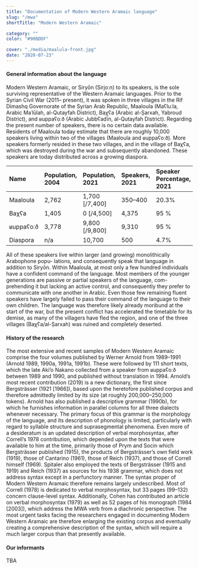 ```yaml
---
title: "Documentation of Modern Western Aramaic language"
slug: "/mwa"
shortTitle: "Modern Western Aramaic"

category: ""
color: "#90BDDF"

cover: "./media/maalula-front.jpg"
date: "2020-07-23"
---
```


#### General information about the language
Modern Western Aramaic, or Siryōn (Sirjoːn) to its speakers, is the sole surviving representative of the Western Aramaic languages. Prior to the Syrian Civil War (2011– present), it was spoken in three villages in the Rif Dimashq Governorate of the Syrian Arab Republic, Maaloula (Maʕluːla, Arabic Maʿlūlah, al-Qutayfah District), Baχʕa (Arabic al-Ṣarxah, Yabroud District), and ʁuppaʕoːð (Arabic Jubbʕadīn, al-Qutayfah District). Regarding the present number of speakers, there is no certain data available. Residents of Maaloula today estimate that there are roughly 10,000 speakers living within two of the villages (Maaloula and ʁuppaʕoːð). More speakers formerly resided in these two villages, and in the village of Baχʕa, which was destroyed during the war and subsequently abandoned. These speakers are today distributed across a growing diaspora.

|Name |Population, 2004  |Population, 2021  |Speakers, 2021  |Speaker Percentage, 2021  |
|:----|:----|:----|:----|:----|
|Maaloula |2,762  |1,700 [/7,400]   |350–400  |20.3%
|Baχʕa   |1,405|0 [/4,500] |4,375|95 %|
|ʁuppaʕoːð |3,778  |9,800 [/9,800]   |9,310  |95 %|
|Diaspora |n/a   |10,700  |500  |4.7% |

All of these speakers live within larger (and growing) monolithically Arabophone popu- lations, and consequently speak that language in addition to Siryōn. Within Maaloula, at most only a few hundred individuals have a confident command of the language. Most members of the younger generations are passive or partial speakers of the language, com- prehending it but lacking an active control, and consequently they prefer to communicate with one another in Arabic. Even those few remaining fluent speakers have largely failed to pass their command of the language to their own children. The language was therefore likely already moribund at the start of the war, but the present conflict has accelerated the timetable for its demise, as many of the villagers have fled the region, and one of the three villages (Baχʕa/al-Ṣarxah) was ruined and completely deserted.

#### History of the research

The most extensive and recent samples of Modern Western Aramaic comprise the four volumes published by Werner Arnold from 1989–1991 (Arnold 1989, 1990a, 1991a, 1991b). These were followed by 111 short texts, which the late Aki’o Nakano collected from a speaker from ʁuppaʕoːð between 1989 and 1990, and published without translation in 1994. Arnold’s most recent contribution (2019) is a new dictionary, the first since Bergsträsser (1921 [1966]), based upon the heretofore published corpus and therefore admittedly limited by its size (at roughly 200,000–250,000 tokens). Arnold has also published a descriptive grammar (1990b), for which he furnishes information in parallel columns for all three dialects whenever necessary. The primary focus of this grammar is the morphology of the language, and its description of phonology is limited, particularly with regard to syllable structure and suprasegmental phenomena. Even more of a desideratum is an updated description of verbal morphosyntax, after Correll’s 1978 contribution, which depended upon the texts that were available to him at the time, primarily those of Prym and Socin which Bergsträsser published (1915), the products of Bergsträsser’s own field work (1919), those of Cantarino (1961), those of Reich (1937), and those of Correll himself (1969). Spitaler also employed the texts of Bergsträsser (1915 and 1919) and Reich (1937) as sources for his 1938 grammar, which does not address syntax except in a perfunctory manner. The syntax proper of Modern Western Aramaic therefore remains largely undescribed. Most of Correll (1978) is dedicated to verbal morphosyntax, but 33 pages (99–132) concern clause-level syntax. Additionally, Cohen has contributed an article on verbal morphosyntax (1979) as well as 52 pages of his monograph (1984 [2003]), which address the MWA verb from a diachronic perspective. The most urgent tasks facing the researchers engaged in documenting Modern Western Aramaic are therefore enlarging the existing corpus and eventually creating a comprehensive description of the syntax, which will require a much larger corpus than that presently available.

#### Our informants

TBA